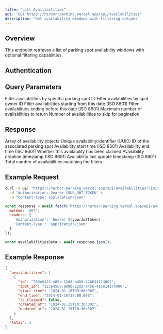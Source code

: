 ```yaml
---
title: "List Availabilities"
api: "GET https://harbor-parking.vercel.app/api/availabilities"
description: "Get availability windows with filtering options"
---
```


## Overview

This endpoint retrieves a list of parking spot availability windows with optional filtering capabilities.

## Authentication

<Snippet file="auth-required.mdx" />

## Query Parameters

<ParamField query="spot_id" type="string" optional>
  Filter availabilities by specific parking spot ID
</ParamField>

<ParamField query="owner_id" type="string" optional>
  Filter availabilities by spot owner ID
</ParamField>

<ParamField query="start_date" type="string" optional>
  Filter availabilities starting from this date (ISO 8601)
</ParamField>

<ParamField query="end_date" type="string" optional>
  Filter availabilities ending before this date (ISO 8601)
</ParamField>

<ParamField query="limit" type="number" optional default="50">
  Maximum number of availabilities to return
</ParamField>

<ParamField query="offset" type="number" optional default="0">
  Number of availabilities to skip for pagination
</ParamField>

## Response

<ResponseField name="availabilities" type="array" required>
  Array of availability objects

  <Expandable title="Availability Object">
    <ResponseField name="id" type="string" required>
      Unique availability identifier (UUID)
    </ResponseField>
    <ResponseField name="spot_id" type="string" required>
      ID of the associated parking spot
    </ResponseField>
    <ResponseField name="start_time" type="string" required>
      Availability start time (ISO 8601)
    </ResponseField>
    <ResponseField name="end_time" type="string" required>
      Availability end time (ISO 8601)
    </ResponseField>
    <ResponseField name="is_claimed" type="boolean" required>
      Whether this availability has been claimed
    </ResponseField>
    <ResponseField name="created_at" type="string" required>
      Availability creation timestamp (ISO 8601)
    </ResponseField>
    <ResponseField name="updated_at" type="string" required>
      Availability last update timestamp (ISO 8601)
    </ResponseField>
  </Expandable>
</ResponseField>

<ResponseField name="total" type="number" required>
  Total number of availabilities matching the filters
</ResponseField>

## Example Request

<CodeGroup>

```bash cURL
curl -X GET "https://harbor-parking.vercel.app/api/availabilities?limit=10&is_claimed=false" \
  -H "Authorization: Bearer YOUR_JWT_TOKEN" \
  -H "Content-Type: application/json"
```

```javascript JavaScript
const response = await fetch('https://harbor-parking.vercel.app/api/availabilities?limit=10&is_claimed=false', {
  method: 'GET',
  headers: {
    'Authorization': `Bearer ${yourJwtToken}`,
    'Content-Type': 'application/json'
  }
});

const availabilitiesData = await response.json();
```

</CodeGroup>

## Example Response

<ResponseExample>

```json Success Response
{
  "availabilities": [
    {
      "id": "789e0123-e89b-12d3-a456-426614174002",
      "spot_id": "123e4567-e89b-12d3-a456-426614174000",
      "start_time": "2024-01-16T09:00:00Z",
      "end_time": "2024-01-16T17:00:00Z",
      "is_claimed": false,
      "created_at": "2024-01-15T10:30:00Z",
      "updated_at": "2024-01-15T10:30:00Z"
    }
  ],
  "total": 1
}
```

</ResponseExample>